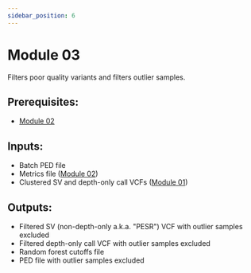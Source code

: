 ```yaml
---
sidebar_position: 6
---
```


# Module 03

Filters poor quality variants and filters outlier samples.

## Prerequisites:
* [Module 02](#module02)

## Inputs:
* Batch PED file
* Metrics file ([Module 02](02))
* Clustered SV and depth-only call VCFs ([Module 01](01))

## Outputs:
* Filtered SV (non-depth-only a.k.a. "PESR") VCF with
outlier samples excluded
* Filtered depth-only call VCF with outlier samples excluded
* Random forest cutoffs file
* PED file with outlier samples excluded
